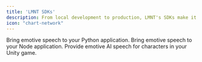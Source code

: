 ```yaml
---
title: 'LMNT SDKs'
description: From local development to production, LMNT's SDKs make it easy to integrate LMNT speech into your application.
icon: "chart-network"
---
```


<CardGroup cols={2}>
  <Card
    title="Python"
    icon="python"
    href="python"
  >
    Bring emotive speech to your Python application.
  </Card>
  <Card
    title="NodeJS"
    icon="node"
    href="node"
  >
    Bring emotive speech to your Node application.
  </Card>
  <Card
    title="Unity"
    icon="unity"
    href="unity"
  >
    Provide emotive AI speech for characters in your Unity game.
  </Card>
</CardGroup>
